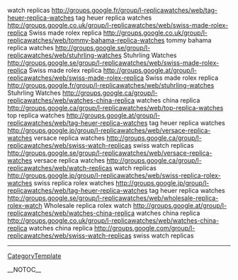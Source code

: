 watch replicas http://groups.google.fr/group/l-replicawatches/web/tag-heuer-replica-watches tag heuer replica watches
http://groups.google.co.uk/group/l-replicawatches/web/swiss-made-rolex-replica Swiss made rolex replica
http://groups.google.co.uk/group/l-replicawatches/web/tommy-bahama-replica-watches tommy bahama replica watches
http://groups.google.se/group/l-replicawatches/web/stuhrling-watches Stuhrling Watches
http://groups.google.se/group/l-replicawatches/web/swiss-made-rolex-replica Swiss made rolex replica
http://groups.google.at/group/l-replicawatches/web/swiss-made-rolex-replica Swiss made rolex replica
http://groups.google.fr/group/l-replicawatches/web/stuhrling-watches Stuhrling Watches
http://groups.google.ca/group/l-replicawatches/web/watches-china-replica watches china replica
http://groups.google.ca/group/l-replicawatches/web/top-replica-watches top replica watches
http://groups.google.at/group/l-replicawatches/web/tag-heuer-replica-watches tag heuer replica watches
http://groups.google.jp/group/l-replicawatches/web/versace-replica-watches versace replica watches
http://groups.google.ca/group/l-replicawatches/web/swiss-watch-replicas swiss watch replicas
http://groups.google.se/group/l-replicawatches/web/versace-replica-watches versace replica watches
http://groups.google.ca/group/l-replicawatches/web/watch-replicas watch replicas
http://groups.google.jp/group/l-replicawatches/web/swiss-replica-rolex-watches swiss replica rolex watches
http://groups.google.jp/group/l-replicawatches/web/tag-heuer-replica-watches tag heuer replica watches
http://groups.google.se/group/l-replicawatches/web/wholesale-replica-rolex-watch Wholesale replica rolex watch
http://groups.google.at/group/l-replicawatches/web/watches-china-replica watches china replica
http://groups.google.co.uk/group/l-replicawatches/web/watches-china-replica watches china replica
http://groups.google.com/group/l-replicawatches/web/swiss-watch-replicas swiss watch replicas
----
[[CategoryTemplate]]

__NOTOC__